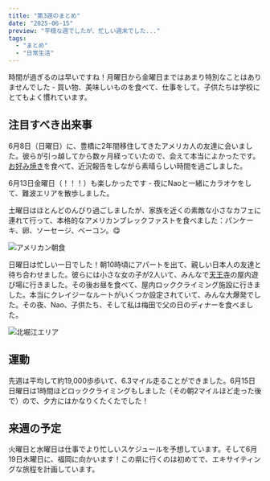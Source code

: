 ```yaml
---
title: "第3週のまとめ"
date: "2025-06-15"
preview: "平穏な週でしたが、忙しい週末でした..."
tags:
  - "まとめ"
  - "日常生活"
---
```


時間が過ぎるのは早いですね！月曜日から金曜日まではあまり特別なことはありませんでした - 買い物、美味しいものを食べて、仕事をして。子供たちは学校にとてもよく慣れています。

## 注目すべき出来事

6月8日（日曜日）に、豊橋に2年間移住してきたアメリカ人の友達に会いました。彼らが引っ越してから数ヶ月経っていたので、会えて本当によかったです。[お好み焼き](https://en.wikipedia.org/wiki/Okonomiyaki)を食べて、近況報告をしながら素晴らしい時間を過ごしました。

6月13日金曜日（！！！）も楽しかったです - 夜にNaoと一緒にカラオケをして、難波エリアを散歩しました。

土曜日はほとんどのんびり過ごしましたが、家族を近くの素敵な小さなカフェに連れて行って、本格的なアメリカンブレックファストを食べました：パンケーキ、卵、ソーセージ、ベーコン。😋

![アメリカン朝食](/images/week-three-img/IMG_9252.jpg)

日曜日は忙しい一日でした！朝10時頃にアパートを出て、親しい日本人の友達と待ち合わせました。彼らには小さな女の子が2人いて、みんなで[天王寺](https://en.wikipedia.org/wiki/Tenn%C5%8Dji)の屋内遊び場に行きました。その後お昼を食べて、屋内ロッククライミング施設に行きました。本当にクレイジーなルートがいくつか設定されていて、みんな大爆発でした。その夜、Nao、子供たち、そして私は梅田で父の日のディナーを食べました。

![北堀江エリア](/images/week-three-img/IMG_9243.jpg)

## 運動
先週は平均して約19,000歩歩いて、6.3マイル走ることができました。6月15日日曜日は1時間ほどロッククライミングもしました（その朝2マイルほど走った後で）ので、夕方にはかなりくたくたでした！

## 来週の予定
火曜日と水曜日は仕事でより忙しいスケジュールを予想しています。そして6月19日木曜日に、福岡に向かいます！この県に行くのは初めてで、エキサイティングな旅程を計画しています。